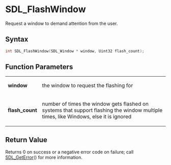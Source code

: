= SDL_FlashWindow =

Request a window to demand attention from the user.

== Syntax ==

<syntaxhighlight lang='c'>
int SDL_FlashWindow(SDL_Window * window, Uint32 flash_count);
</syntaxhighlight>

== Function Parameters ==

{|
|'''window'''
|the window to request the flashing for
|-
|'''flash_count'''
|number of times the window gets flashed on systems that support flashing the window multiple times, like Windows, else it is ignored
|}

== Return Value ==

Returns 0 on success or a negative error code on failure; call
[[SDL_GetError]]() for more information.


